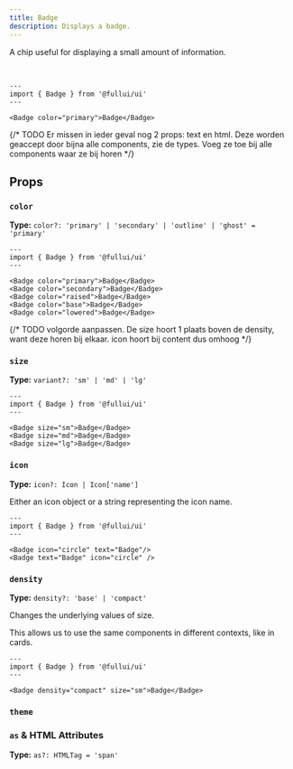 ```yaml
---
title: Badge
description: Displays a badge.
---
```


A chip useful for displaying a small amount of information.

<br/>

```astro live
---
import { Badge } from '@fullui/ui'
---

<Badge color="primary">Badge</Badge>
```

{/* TODO Er missen in ieder geval nog 2 props: text en html. 
Deze worden geaccept door bijna alle components, zie de types. Voeg ze toe bij alle components waar ze bij horen  */}

## Props
### `color`
**Type:** `color?: 'primary' | 'secondary' | 'outline' | 'ghost' = 'primary'`
```astro live
---
import { Badge } from '@fullui/ui'
---

<Badge color="primary">Badge</Badge>
<Badge color="secondary">Badge</Badge>
<Badge color="raised">Badge</Badge>
<Badge color="base">Badge</Badge>
<Badge color="lowered">Badge</Badge>
```

{/* TODO volgorde aanpassen. De size hoort 1 plaats boven de density, want deze horen bij elkaar.
icon hoort bij content dus omhoog */}
### `size`
**Type:** `variant?: 'sm' | 'md' | 'lg'`
```astro live
---
import { Badge } from '@fullui/ui'
---

<Badge size="sm">Badge</Badge>
<Badge size="md">Badge</Badge>
<Badge size="lg">Badge</Badge>
```

### `icon`
**Type:** `icon?: Icon | Icon['name']`

Either an icon object or a string representing the icon name.

```astro live
---
import { Badge } from '@fullui/ui'
---

<Badge icon="circle" text="Badge"/>
<Badge text="Badge" icon="circle" />
```

### `density`
**Type:** `density?: 'base' | 'compact'`

Changes the underlying values of size.

This allows us to use the same components in different contexts, like in cards.

```astro live
---
import { Badge } from '@fullui/ui'
---

<Badge density="compact" size="sm">Badge</Badge>
```

### `theme`
<Theming/>

### `as` & HTML Attributes
**Type:** `as?: HTMLTag = 'span'`
<AsProp/>
